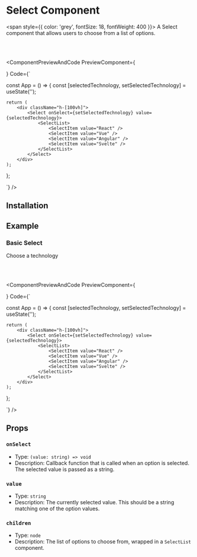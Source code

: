 # Select Component

<span style={{ color: 'grey', fontSize: 18, fontWeight: 400 }}>
  A Select component that allows users to choose from a list of options.
</span>

<br></br>


<ComponentPreviewAndCode PreviewComponent={
    <div className='flex flex-col items-center my-4'>
        <SelectWrapper/>
    </div>
}
Code={`

const App = () => {
    const [selectedTechnology, setSelectedTechnology] = useState('');

    return (
        <div className="h-[100vh]">
            <Select onSelect={setSelectedTechnology} value={selectedTechnology}>
                <SelectList>
                    <SelectItem value="React" />
                    <SelectItem value="Vue" />
                    <SelectItem value="Angular" />
                    <SelectItem value="Svelte" />
                </SelectList>
            </Select>
        </div>
    );
};

`}
/>

## Installation

<CommandBlock command="npx react-nex add Select" />

## Example

### Basic Select

Choose a technology

<br></br>

<ComponentPreviewAndCode PreviewComponent={
    <div className='flex flex-col items-center my-4'>
        <SelectWrapper />
    </div>
}
Code={`

const App = () => {
    const [selectedTechnology, setSelectedTechnology] = useState('');

    return (
        <div className="h-[100vh]">
            <Select onSelect={setSelectedTechnology} value={selectedTechnology}>
                <SelectList>
                    <SelectItem value="React" />
                    <SelectItem value="Vue" />
                    <SelectItem value="Angular" />
                    <SelectItem value="Svelte" />
                </SelectList>
            </Select>
        </div>
    );
};

`}
/>

## Props

### `onSelect`

- Type: `(value: string) => void`
- Description: Callback function that is called when an option is selected. The selected value is passed as a string.

### `value`

- Type: `string`
- Description: The currently selected value. This should be a string matching one of the option values.

### `children`

- Type: `node`
- Description: The list of options to choose from, wrapped in a `SelectList` component.

